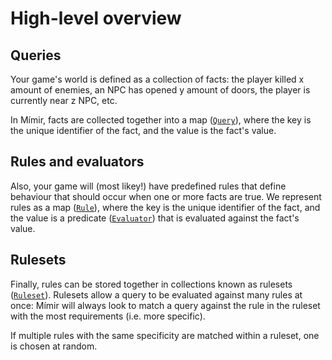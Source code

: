
# High-level overview

## Queries

Your game's world is defined as a collection of facts: the player killed x amount of enemies, an NPC has opened y amount of doors, the player is currently near z NPC, etc.

In Mímir, facts are collected together into a map ([`Query`](/concepts/query)), where the key is the unique identifier of the fact, and the value is the fact's value.

## Rules and evaluators

Also, your game will (most likey!) have predefined rules that define behaviour that should occur when one or more facts are true. We represent rules as a map ([`Rule`](/concepts/rule)), where the key is the unique identifier of the fact, and the value is a predicate ([`Evaluator`](/concepts/evaluator)) that is evaluated against the fact's value.

## Rulesets

Finally, rules can be stored together in collections known as rulesets ([`Ruleset`](/concepts/ruleset)). Rulesets allow a query to be evaluated against many rules at once: Mímir will always look to match a query against the rule in the ruleset with the most requirements (i.e. more specific).

<Callout type="info">
    If multiple rules with the same specificity are matched within a ruleset, one is chosen at random.
</Callout>
